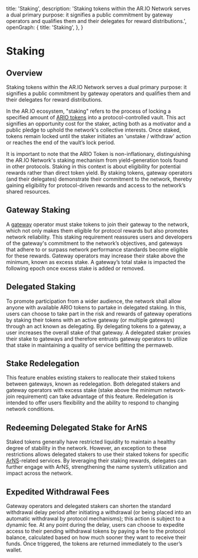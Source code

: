 
  title: 'Staking',
  description: 'Staking tokens within the AR.IO Network serves a dual primary purpose: it signifies a public commitment by gateway operators and qualifies them and their delegates for reward distributions.',
  openGraph: {
    title: 'Staking',
  },
}

<HeroPattern />

# Staking

## Overview

Staking tokens within the AR.IO Network serves a dual primary purpose: it signifies a public commitment by gateway operators and qualifies them and their delegates for reward distributions. 

In the AR.IO ecosystem, "staking" refers to the process of locking a specified amount of [ARIO tokens](/learn/token) into a protocol-controlled vault. 
This act signifies an opportunity cost for the staker, acting both as a motivator and a public pledge to uphold the network's collective interests. 
Once staked, tokens remain locked until the staker initiates an 'unstake / withdraw' action or reaches the end of the vault’s lock period. 

It is important to note that the ARIO Token is non-inflationary, distinguishing the AR.IO Network's staking mechanism from yield-generation tools found in other protocols. 
Staking in this context is about eligibility for potential rewards rather than direct token yield. 
By staking tokens, gateway operators (and their delegates) demonstrate their commitment to the network, thereby gaining eligibility for protocol-driven rewards and access to the network’s shared resources. 

## Gateway Staking

A [gateway](/build/gateways) operator must stake tokens to join their gateway to the network, which not only makes them eligible for protocol rewards but also promotes network reliability. 
This staking requirement reassures users and developers of the gateway's commitment to the network’s objectives, and gateways that adhere to or surpass network performance standards become eligible for these rewards. 
Gateway operators may increase their stake above the minimum, known as excess stake. A gateway’s total stake is impacted the following epoch once excess stake is added or removed. 

## Delegated Staking

To promote participation from a wider audience, the network shall allow anyone with available ARIO tokens to partake in delegated staking. 
In this, users can choose to take part in the risk and rewards of gateway operations by staking their tokens with an active gateway (or multiple gateways) through an act known as delegating. 
By delegating tokens to a gateway, a user increases the overall stake of that gateway. 
A delegated staker proxies their stake to gateways and therefore entrusts gateway operators to utilize that stake in maintaining a quality of service befitting the permaweb.  

## Stake Redelegation

This feature enables existing stakers to reallocate their staked tokens between gateways, known as redelegation. 
Both delegated stakers and gateway operators with excess stake (stake above the minimum network-join requirement) can take advantage of this feature. 
Redelegation is intended to offer users flexibility and the ability to respond to changing network conditions. 

## Redeeming Delegated Stake for ArNS

Staked tokens generally have restricted liquidity to maintain a healthy degree of stability in the network. 
However, an exception to these restrictions allows delegated stakers to use their staked tokens for specific [ArNS](/learn/arns)-related services. 
By leveraging their staking rewards, delegates can further engage with ArNS, strengthening the name system’s utilization and impact across the network. 

## Expedited Withdrawal Fees

Gateway operators and delegated stakers can shorten the standard withdrawal delay period after initiating a withdrawal (or being placed into an automatic withdrawal by protocol mechanisms); this action is subject to a dynamic fee. 
At any point during the delay, users can choose to expedite access to their pending withdrawal tokens by paying a fee to the protocol balance, calculated based on how much sooner they want to receive their funds. 
Once triggered, the tokens are returned immediately to the user’s wallet. 